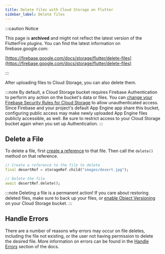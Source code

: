 ```yaml
---
title: Delete files with Cloud Storage on Flutter
sidebar_label: Delete files
---
```


:::caution Notice

This page is **archived** and might not reflect the latest version of the
FlutterFire plugins. You can find the latest information on
firebase.google.com:

[https://firebase.google.com/docs/storage/flutter/delete-files](https://firebase.google.com/docs/storage/flutter/delete-files)

:::

After uploading files to Cloud Storage, you can also delete them.

:::note
By default, a Cloud Storage bucket requires Firebase Authentication to
perform any action on the bucket's data or files. You can
[change your Firebase Security Rules for Cloud Storage](https://firebase.google.com/docs/storage/security/rules-conditions#public)
to allow unauthenticated access. Since Firebase and your project's default
App Engine app share this bucket, configuring public access may make newly
uploaded App Engine files publicly accessible, as well. Be sure to restrict
access to your Cloud Storage bucket again when you set up Authentication.
:::


## Delete a File

To delete a file, first [create a reference](create-reference)
to that file. Then call the `delete()` method on that reference.

```dart
// Create a reference to the file to delete
final desertRef = storageRef.child("images/desert.jpg");

// Delete the file
await desertRef.delete();
```

:::note
Deleting a file is a permanent action! If you care about restoring
deleted files, make sure to back up your files, or
[enable Object Versioning](https://cloud.google.com/storage/docs/using-object-versioning#set)
on your Cloud Storage bucket.
:::

## Handle Errors

There are a number of reasons why errors may occur on file deletes,
including the file not existing, or the user not having permission
to delete the desired file. More information on errors can be found in the
[Handle Errors](handle-errors) section of the docs.
